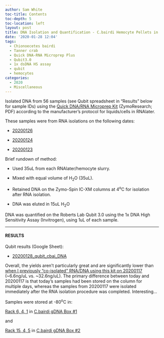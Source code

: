 ```yaml
---
author: Sam White
toc-title: Contents
toc-depth: 5
toc-location: left
layout: post
title: DNA Isolation and Quantification - C.bairdi Hemocyte Pellets in RNAlater
date: '2020-01-28 12:04'
tags:
  - Chionoecetes bairdi
  - Tanner crab
  - Quick DNA-RNA Microprep Plus
  - Qubit3.0
  - 1x dsDNA HS assay
  - qubit
  - hemocytes
categories:
  - 2020
  - Miscellaneous
---
```

Isolated DNA from 56 samples (see Qubit spreadsheet in "Results" below for sample IDs) using the [Quick DNA/RNA Microprep Kit](https://github.com/RobertsLab/resources/blob/master/protocols/Commercial_Protocols/ZymoResearch_quick-dna-rna_microprep_plus_kit_20190411.pdf) (ZymoResearch; PDF) according to the manufacturer's protocol for liquids/cells in RNAlater.

These samples were from RNA isolations on the following dates:

- [20200126](https://robertslab.github.io/sams-notebook/posts/2020/2020-01-26-RNA-Isolation-and-Quantification---C.bairdi-Hemocyte-Pellets-in-RNAlater/)

- [20200124](https://robertslab.github.io/sams-notebook/posts/2020/2020-01-24-RNA-Isolation-and-Quantification---C.bairdi-Hemocyte-Pellets-in-RNAlater/)

- [20200123](https://robertslab.github.io/sams-notebook/posts/2020/2020-01-23-RNA-Isolation-and-Quantification---C.bairdi-Hemocyte-Pellets-in-RNAlater-Troubleshooting/)

Brief rundown of method:

- Used 35uL from each RNAlater/hemocyte slurry.

- Mixed with equal volume of H<sub>2</sub>O (35uL).

- Retained DNA on the Zymo-Spin IC-XM columns at 4<sup>o</sup>C for isolation after RNA isolation.

- DNA was eluted in 15uL H<sub>2</sub>O

DNA was quantified on the Roberts Lab Qubit 3.0 using the 1x DNA High Sensitivity Assay (Invitrogen), using 1uL of each sample.

---

#### RESULTS

Qubit results (Google Sheet):

- [20200128_qubit_cbai_DNA](https://docs.google.com/spreadsheets/d/1fiWEyRMX1A5zuIi9FOsOorTotJg1mrqQKy75fULB6GU/edit?usp=sharing)

Overall, the yields aren't particularly great and are significantly lower than [when I previously "co-isolated" RNA/DNA using this kit on 20200117](https://robertslab.github.io/sams-notebook/posts/2020/2020-01-17-DNA-Isolation-and-Quantification---C.bairdi-Hemolymph-Pellets-in-RNAlater/) (~6.6ng/uL vs. ~32.6ng/uL). The primary difference between today and 20200117 is that today's samples had been stored on the column for multiple days, whereas the samples from 20200117 were isolated immediately after the RNA isolation procedure was completed. Interesting...

Samples were stored at -80<sup>o</sup>C in:

[Rack 6, 4, 1](http://b.link/srlab-80C) in [C.bairdi gDNA Box #1](https://docs.google.com/spreadsheets/d/1D09mPvwDReuUNR36p_BrlrNfev_Ko1F83W4EKdAO6bk/edit?usp=sharing)

and

[Rack 15, 4, 5](http://b.link/srlab-80C) in [C.bairdi gDNA Box #2](https://docs.google.com/spreadsheets/d/1EnI5UlvN8qoT3pB0VcP6Eu44BdiyyElToYA9VwukPEE/edit?usp=sharing)
